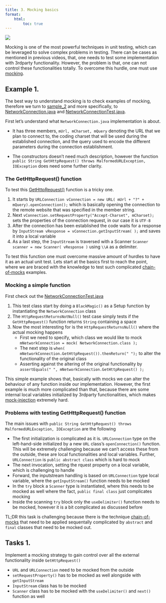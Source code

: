 ```yaml
---
title: 3. Mocking basics
format:
    html:
        toc: true
---
```

![](../images/mocking.webp)


Mocking is one of the most powerful techniques in unit testing, which can be leveraged to solve complex problems in testing. There can be cases as mentioned in previous videos, that, one needs to test some implementation with 3rdparty functionality. However, the problem is that, one can not control these functionalities totally. To overcome this hurdle, one must use [mocking](https://en.wikipedia.org/wiki/Mock_object).

## Example 1.
The best way to understand mocking is to check examples of mocking, therefore we turn to [sample_2](https://github.com/JacksonFurrier/SQAT/tree/main/sample_2) and more specifically, to [NetworkConnection.java](https://github.com/JacksonFurrier/SQAT/blob/main/sample_2/app/src/main/java/sample_2/NetworkConnection.java) and [NetworkConnectionTest.java](https://github.com/JacksonFurrier/SQAT/blob/main/sample_2/app/src/test/java/sample_2/NetworkConnectionTest.java). 

First let's understand what `NetworkConnection.java` implementation is about. 

* It has three members, `mUrl, mCharset, mQuery` denoting the URL that we plan to connect to, the coding charset that will be used during the established connection, and the query used to encode the different parameters during the connection establishment. 

* The constructors doesn't need much description, however the function `public String GetHttpRequest() throws MalformedURLException, IOException` does need some further clarity.

### The GetHttpRequest() function
To test this [GetHttpRequest()](https://github.com/JacksonFurrier/SQAT/blob/main/sample_2/app/src/main/java/sample_2/NetworkConnection.java#L42) function is a tricky one. 

1. It starts by `URLConnection vConnection = new URL( mUrl + "?" + mQuery).openConnection();` which is basically opening the connection to the remote website that was specified in the member string. 
2. Next `vConnection.setRequestProperty("Accept-Charset", mCharset);` sets the properties of the connection request, in our case it is `UTF-8`
3. After the connection has been established the code waits for a response by `InputStream vResponse = vConnection.getInputStream( );` and saves it into a local variable
4. As a last step, the `InputStream` is traversed with a Scanner `Scanner scanner = new Scanner( vResponse )` using `\\A` as a delimiter. 

To test this function one must overcome massive amount of hurdles to have it as an actual unit test. Lets start at the basics first to reach the point, where we are braced with the knowledge to test such complicated [chain-of-mocks](https://en.wikipedia.org/wiki/Mock_trainwreck) examples.

### Mocking a simple function
First check out the [NetworkConnectionTest.java](https://github.com/JacksonFurrier/SQAT/blob/main/sample_2/app/src/test/java/sample_2/NetworkConnectionTest.java) 

1. This test class start by doing a `BlackMagic()` as a Setup function by instantiating the `NetworkConnection` class
2. The `HttpRequestReturnsNotNull()` test case simply tests if the `GetHttpRequest()` function returns `String` containing a space
3. Now the most interesting for is the `HttpRequestReturnsNull()` where the actual mocking happens
    * First we need to specify, which class we would like to mock `mNetworkConnection = mock( NetworkConnection.class );`
    * The next step is `when( mNetworkConnection.GetHttpRequest()).thenReturn(" ");` to alter the functionality of the original class
    * Asserting against the altering of the original functionality by `assertEquals(" ", mNetworkConnection.GetHttpRequest() );`

This simple example shows that, basically with mocks we can alter the behaviour of any function inside our implementation. However, the first example is much more complicated than that, because there are some internal local variables initialized by 3rdparty functionalities, which makes [mock-injection](https://en.wikipedia.org/wiki/Dependency_injection) extremely hard.


### Problems with testing GetHttpRequest() function
The main issues with `public String GetHttpRequest() throws MalformedURLException, IOException` are the following

* The first initialization is complicated as it is. `URLConnection` type on the left-hand-side initialized by a new `URL` class's `openConnection()` function. This will be extremely challenging because we can't access these from the outside, these are local functionalities and local variables. Further, `URLConnection` is `public abstract class` which is hard to mock
* The next invocation, setting the rquest property on a local variable, which is challenging to handle
* Forward, the inputstream handling is based on `URLConnection` type local variable, where the `getInputStream()` function needs to be mocked
* In the `try` block a `Scanner` type is instantiated, where this needs to be mocked as well where the fact, `public final class` just complicates mocking
* Inside the scanning `try` block only the `useDelimiter()` function needs to be mocked, however it is a bit complicated as discussed before

TL;DR this task is challenging because there is the technique [chain-of-mocks](https://en.wikipedia.org/wiki/Mock_trainwreck) that need to be applied sequentally complicated by `abstract` and `final` classes that need to be mocked out.

## Tasks 1.

Implement a mocking strategy to gain control over all the external functionality inside `GetHttpRequest()`

* `URL` and `URLConnection` need to be mocked from the outside
* `setRequestProperty()` has to be mocked as well alongside with `getInputStream`
* `InputStream` class has to be mocked
* `Scanner` class has to be mocked with the `useDelimiter()` and `next()` function as well 